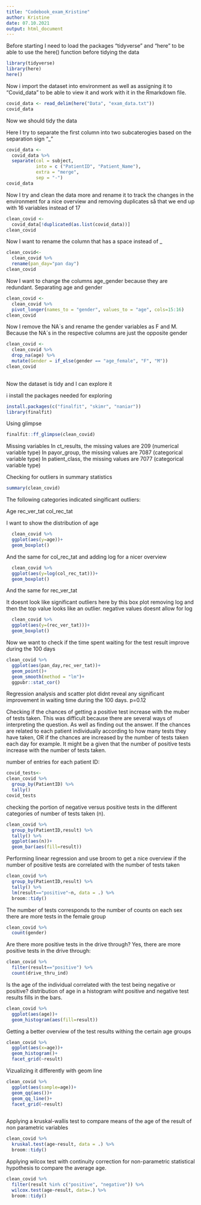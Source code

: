 ```yaml
---
title: "Codebook_exam_Kristine"
author: Kristine
date: 07.10.2021
output: html_document
---
```

Before starting I need to load the packages "tidyverse" and "here" to be able to use the here() function before tidying the data
```r
library(tidyverse)
library(here)
here()
```

Now i import the dataset into environment as well as assigning it to "Covid_data" to be able to view it and work with it in the Rmarkdown file.
```r
covid_data <- read_delim(here("Data", "exam_data.txt"))
covid_data
```
Now we should tidy the data

Here I try to separate the first column into two subcaterogies based on the separation sign "_"
```r
covid_data <-
  covid_data %>% 
  separate(col = subject,
           into = c ("PatientID", "Patient_Name"),
           extra = "merge",
           sep = "-")
covid_data
```
Now I try and clean the data more and rename it to track the changes in the environment for a nice overview and removing duplicates så that we end up with 16 variables instead of 17
```r
clean_covid <-
  covid_data[!duplicated(as.list(covid_data))]
clean_covid
```

Now I want to rename the column that has a space instead of _

```r
clean_covid<-
  clean_covid %>% 
  rename(pan_day="pan day")
clean_covid
```
Now I want to change the columns age_gender because they are redundant. Separating age and gender

```r
clean_covid <-
  clean_covid %>% 
  pivot_longer(names_to = "gender", values_to = "age", cols=15:16)  
clean_covid
```
Now I remove the NA´s and rename the gender variables as F and M. Because the NA´s in the respective columns are just the opposite gender
```r
clean_covid <-
  clean_covid %>% 
  drop_na(age) %>% 
  mutate(Gender = if_else(gender == "age_female", "F", "M"))
clean_covid
 
```
Now the dataset is tidy and I can explore it

i install the packages needed for exploring

```r
install.packages(c("finalfit", "skimr", "naniar"))
library(finalfit)
```

Using glimpse
```r
finalfit::ff_glimpse(clean_covid)
```
Missing variables
In ct_results, the missing values are 209 (numerical variable type)
In payor_group, the missing values are 7087 (categorical variable type)
In patient_class, the missing values are 7077 (categorical variable type)

Checking for outliers in summary statistics

```r
summary(clean_covid)
```

The following categories indicated singificant outliers:

Age
rec_ver_tat
col_rec_tat


I want to show the distribution of age
```r
  clean_covid %>% 
  ggplot(aes(y=age))+
  geom_boxplot()
```
And the same for col_rec_tat and adding log for a nicer overview
```r
  clean_covid %>% 
  ggplot(aes(y=log(col_rec_tat)))+
  geom_boxplot()
```
And the same for rec_ver_tat

It doesnt look like significant outliers here by this box plot
removing log and then the top value looks like an outlier. negative values doesnt allow for log

```r
  clean_covid %>% 
  ggplot(aes(y=(rec_ver_tat)))+
  geom_boxplot()
```

Now we want to check if the time spent waiting for the test result improve during the 100 days

```r
clean_covid %>% 
  ggplot(aes(pan_day,rec_ver_tat))+
  geom_point()+
  geom_smooth(method = "lm")+
  ggpubr::stat_cor()
```

Regression analysis and scatter plot didnt reveal any significant improvement in waiting time during the 100 days. p=0.12

Checking if the chances of getting a positive test increase with the muber of tests taken.
This was difficult because there are several ways of interpreting the question. As well as finding out the answer. If the chances are related to each patient individually according to how many tests they have taken, OR if the chances are increased by the number of tests taken each day for example. It might be a given that the number of positive tests increase with the number of tests taken.

number of entries for each patient ID:
```r
covid_tests<-
clean_covid %>% 
  group_by(PatientID) %>% 
  tally()
covid_tests
```
checking the portion of negative versus positive tests in the different categories of number of tests taken (n).

```r
clean_covid %>% 
  group_by(PatientID,result) %>% 
  tally() %>% 
  ggplot(aes(n))+
  geom_bar(aes(fill=result))
```

Performing linear regression and use broom to get a nice overview
if the number of positive tests are correlated with the number of tests taken
```r
clean_covid %>% 
  group_by(PatientID,result) %>% 
  tally() %>% 
  lm(result=="positive"~n, data = .) %>% 
  broom::tidy()

```
The number of tests corresponds to the number of counts on each sex
there are more tests in the female group

```r
clean_covid %>% 
  count(gender)
```

Are there more positive tests in the drive through?
Yes, there are more positive tests in the drive through:

```r
clean_covid %>% 
  filter(result=="positive") %>% 
  count(drive_thru_ind)
```

Is the age of the individual correlated with the test being negative or positive?
distribution of age in a histogram wiht positive and negative test results fills in the bars.
```r
clean_covid %>% 
  ggplot(aes(age))+
  geom_histogram(aes(fill=result))
```

Getting a better overview of the test results withing the certain age groups
```r
clean_covid %>% 
  ggplot(aes(x=age))+
  geom_histogram()+
  facet_grid(~result)
```
Vizualizing it differently with geom line

```r
clean_covid %>% 
  ggplot(aes(sample=age))+
  geom_qq(aes())+
  geom_qq_line()+
  facet_grid(~result)
  
```


Applying a kruskal-wallis test to compare means of the age of the result of non parametric variables
```r
clean_covid %>% 
  kruskal.test(age~result, data = .) %>% 
  broom::tidy()
```
Applying wilcox test with continuity correction for non-parametric statistical hypothesis to compare the average age.

```r
clean_covid %>% 
  filter(result %in% c("positive", "negative")) %>% 
  wilcox.test(age~result, data=.) %>% 
  broom::tidy()
```



















